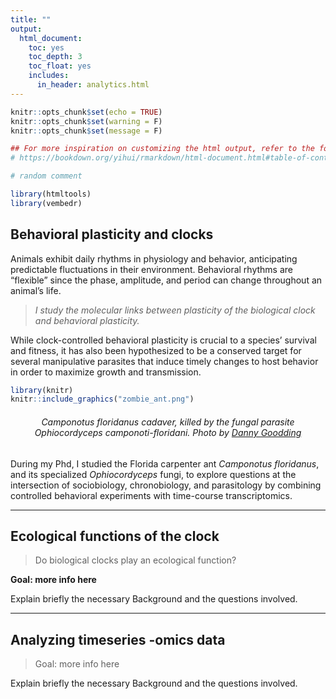 ```yaml
---
title: ""
output:
  html_document:
    toc: yes
    toc_depth: 3
    toc_float: yes
    includes:
      in_header: analytics.html
---
```


```r
knitr::opts_chunk$set(echo = TRUE)
knitr::opts_chunk$set(warning = F)
knitr::opts_chunk$set(message = F)

## For more inspiration on customizing the html output, refer to the following:
# https://bookdown.org/yihui/rmarkdown/html-document.html#table-of-contents
```


<style>
body {text-align: left}
</style>

<script type='text/javascript' src='https://d1bxh8uas1mnw7.cloudfront.net/assets/embed.js'></script>

```r
# random comment

library(htmltools)
library(vembedr)

```




## Behavioral plasticity and clocks

Animals exhibit daily rhythms in physiology and behavior, anticipating predictable fluctuations in their environment. Behavioral rhythms are “flexible” since the phase, amplitude, and period can change throughout an animal’s life. 

>_I study the molecular links between plasticity of the biological clock and behavioral plasticity._

While clock-controlled behavioral plasticity is crucial to a species’ survival and fitness, it has also been hypothesized to be a conserved target for several manipulative parasites that induce timely changes to host behavior in order to maximize growth and transmission.

```r
library(knitr)
knitr::include_graphics("zombie_ant.png")
```

<h6 style="text-align: center;" markdown="-1">
*Camponotus floridanus* cadaver, killed by the fungal parasite *Ophiocordyceps camponoti-floridani*. Photo by [Danny Goodding](https://www.dannygoodding.com/)
</h6>     
  
During my Phd, I studied the Florida carpenter ant *Camponotus floridanus*, and its specialized _Ophiocordyceps_ fungi, to explore questions at the intersection of sociobiology, chronobiology, and parasitology by combining controlled behavioral experiments with time-course transcriptomics.


___

## Ecological functions of the clock

> Do biological clocks play an ecological function?

**Goal: more info here**

Explain briefly the necessary Background and the questions involved.

___

## Analyzing timeseries -omics data

> Goal: more info here

Explain briefly the necessary Background and the questions involved.
